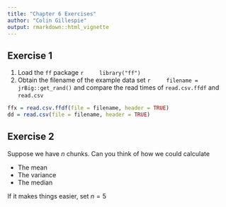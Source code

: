 ```yaml
---
title: "Chapter 6 Exercises"
author: "Colin Gillespie"
output: rmarkdown::html_vignette
---
```

<!--
%\VignetteEngine{knitr::rmarkdown}
%\VignetteIndexEntry{Chapter 6 Exercises}
-->

## Exercise 1

1. Load the `ff` package
    ```r
    library("ff")
    ```
1. Obtain the filename of the example data set
    ```r
    filename = jrBig::get_rand()
    ```
and compare the read times of `read.csv.ffdf` and `read.csv`
```r
ffx = read.csv.ffdf(file = filename, header = TRUE)
dd = read.csv(file = filename, header = TRUE)
```

## Exercise 2

Suppose we have $n$ chunks. Can you think of how we could calculate

  * The mean
  * The variance
  * The median

If it makes things easier, set $n=5$
